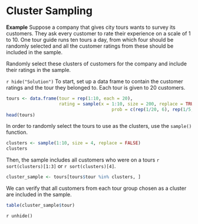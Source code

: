 # Cluster Sampling

::: {.webex-box}
**Example** Suppose a company that gives city tours wants to survey its customers. They ask every customer to rate their experience on a scale of 1 to 10. One tour guide runs ten tours a day, from which four should be randomly selected and all the customer ratings from these should be included in the sample.

Randomly select these clusters of customers for the company and include their ratings in the sample.

`r hide("Solution")`
To start, set up a data frame to contain the customer ratings and the tour they belonged to. Each tour is given to 20 customers.

```r
tours <- data.frame(tour = rep(1:10, each = 20),
                    rating = sample(x = 1:10, size = 200, replace = TRUE,
                                        prob = c(rep(1/20, 6), rep(1/5, 3), 1/10)))
head(tours)
```

In order to randomly select the tours to use as the clusters, use the `sample()` function.

```r
clusters <- sample(1:10, size = 4, replace = FALSE)
clusters
```

Then, the sample includes all customers who were on a tours `r sort(clusters)[1:3]` or `r sort(clusters)[4]`.
```r
cluster_sample <- tours[tours$tour %in% clusters, ]
```

We can verify that all customers from each tour group chosen as a cluster are included in the sample.
```r
table(cluster_sample$tour)
```
`r unhide()`
:::